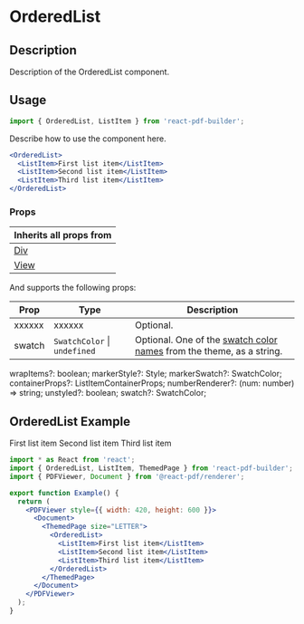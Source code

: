 

<Meta title="Documentation/Components/Lists/OrderedList" />

<h1>OrderedList</h1>

## Description

Description of the OrderedList component.

## Usage

```jsx
import { OrderedList, ListItem } from 'react-pdf-builder';
```

Describe how to use the component here.

```jsx
<OrderedList>
  <ListItem>First list item</ListItem>
  <ListItem>Second list item</ListItem>
  <ListItem>Third list item</ListItem>
</OrderedList>
```

### Props

| Inherits all props from                                                                                      |
| ------------------------------------------------------------------------------------------------------------ |
| [Div](https://justinmahar.github.io/react-pdf-builder/?path=/docs/documentation-components-basics-div--docs) |
| [View](https://react-pdf.org/components#view)                                                                |

And supports the following props:

| Prop   | Type                             | Description                                                                                                                                                                  |
| ------ | -------------------------------- | ---------------------------------------------------------------------------------------------------------------------------------------------------------------------------- |
| xxxxxx | xxxxxx                           | Optional.                                                                                                                                                                    |
| swatch | `SwatchColor` &#124; `undefined` | Optional. One of the [swatch color names](https://justinmahar.github.io/react-pdf-builder/?path=/docs/documentation-themes--docs#swatch-colors) from the theme, as a string. |

  wrapItems?: boolean;
  markerStyle?: Style;
  markerSwatch?: SwatchColor;
  containerProps?: ListItemContainerProps;
  numberRenderer?: (num: number) => string;
  unstyled?: boolean;
  swatch?: SwatchColor;

## OrderedList Example

<DocsPDF>
  <OrderedList>
    <ListItem>First list item</ListItem>
    <ListItem>Second list item</ListItem>
    <ListItem>Third list item</ListItem>
  </OrderedList>
</DocsPDF>

```jsx
import * as React from 'react';
import { OrderedList, ListItem, ThemedPage } from 'react-pdf-builder';
import { PDFViewer, Document } from '@react-pdf/renderer';

export function Example() {
  return (
    <PDFViewer style={{ width: 420, height: 600 }}>
      <Document>
        <ThemedPage size="LETTER">
          <OrderedList>
            <ListItem>First list item</ListItem>
            <ListItem>Second list item</ListItem>
            <ListItem>Third list item</ListItem>
          </OrderedList>
        </ThemedPage>
      </Document>
    </PDFViewer>
  );
}
```
